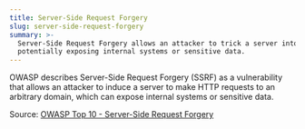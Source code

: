 ```yaml
---
title: Server-Side Request Forgery
slug: server-side-request-forgery
summary: >-
  Server-Side Request Forgery allows an attacker to trick a server into making HTTP requests to arbitrary domains,
  potentially exposing internal systems or sensitive data.
---
```


OWASP describes Server-Side Request Forgery (SSRF) as a vulnerability that allows an attacker to induce a server to make HTTP requests to an arbitrary domain, which can expose internal systems or sensitive data.

Source: [OWASP Top 10 - Server-Side Request Forgery](https://owasp.org/Top10/A10_2021-Server-Side_Request_Forgery_%28SSRF%29/)
